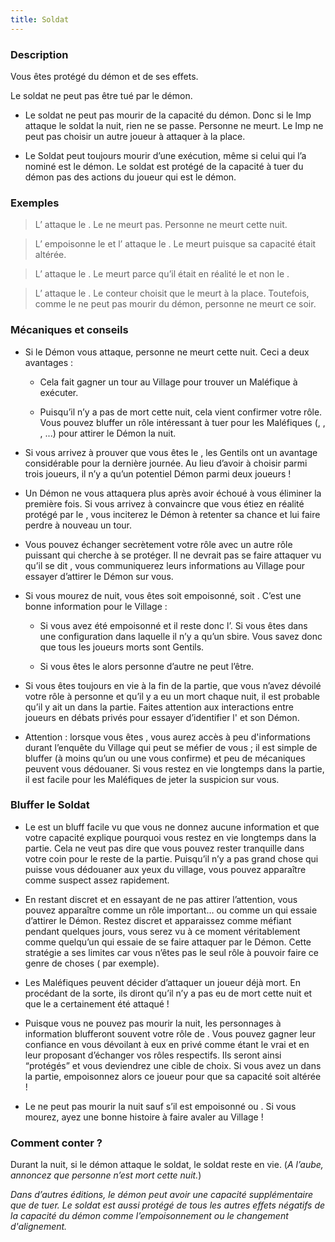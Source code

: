 ```yaml
---
title: Soldat
---
```



<Role SOLDAT header />

### Description

Vous êtes protégé du démon et de ses effets.

Le soldat ne peut pas être tué par le démon.

-	Le soldat ne peut pas mourir de la capacité du démon. Donc si le Imp attaque le soldat la nuit, rien ne se passe. Personne ne meurt. Le Imp ne peut pas choisir un autre joueur à attaquer à la place.

-	Le Soldat peut toujours mourir d’une exécution, même si celui qui l’a nominé est le démon. Le soldat est protégé de la capacité à tuer du démon pas des actions du joueur qui est le démon.

 
### Exemples
> L’<Role IMP /> attaque le <Role SOLDAT />. Le <Role SOLDAT /> ne meurt pas. Personne ne meurt cette nuit.

> L’<Role EMPOISONNEUR /> empoisonne le <Role SOLDAT /> et l’<Role IMP /> attaque le <Role SOLDAT />. Le <Role SOLDAT /> meurt puisque sa capacité était altérée.

> L’<Role IMP /> attaque le <Role SOLDAT />. Le <Role SOLDAT /> meurt parce qu’il était en réalité le <Role SOULARD /> et non le <Role SOLDAT />.

> L’<Role IMP /> attaque le <Role MAIRE />. Le conteur choisit que le <Role SOLDAT /> meurt à la place. Toutefois, comme le <Role SOLDAT /> ne peut pas mourir du démon, personne ne meurt ce soir.


### Mécaniques et conseils
- Si le Démon vous attaque, personne ne meurt cette nuit. Ceci a deux avantages :

    - Cela fait gagner un tour au Village pour trouver un Maléfique à exécuter.

    - Puisqu’il n’y a pas de mort cette nuit, cela vient confirmer votre rôle. Vous pouvez bluffer un rôle intéressant à tuer pour les Maléfiques (<Role VOYANTE />, <Role CROQUE_MORT />, <Role EMPATHIQUE />, <Role MERCENAIRE />...) pour attirer le Démon la nuit.

- Si vous arrivez à prouver que vous êtes le <Role SOLDAT />, les Gentils ont un avantage considérable pour la dernière journée. Au lieu d’avoir à choisir parmi trois joueurs, il n’y a qu’un potentiel Démon parmi deux joueurs !

- Un Démon ne vous attaquera plus après avoir échoué à vous éliminer la première fois. Si vous arrivez à convaincre que vous étiez en réalité protégé par le <Role MOINE />, vous inciterez le Démon à retenter sa chance et lui faire perdre à nouveau un tour.

- Vous pouvez échanger secrètement votre rôle avec un autre rôle puissant qui cherche à se protéger. Il ne devrait pas se faire attaquer vu qu’il se dit <Role SOLDAT />, vous communiquerez leurs informations au Village pour essayer d’attirer le Démon sur vous.

- Si vous mourez de nuit, vous êtes soit empoisonné, soit <Role SOULARD />. C’est une bonne information pour le Village :

    - Si vous avez été empoisonné et il reste donc l’<Role EMPOISONNEUR />. Si vous êtes dans une configuration dans laquelle il n’y a qu’un sbire. Vous savez donc que tous les joueurs morts sont Gentils.

    - Si vous êtes le <Role SOULARD /> alors personne d’autre ne peut l’être.

- Si vous êtes toujours en vie à la fin de la partie, que vous n’avez dévoilé votre rôle à personne et qu’il y a eu un mort chaque nuit, il est probable qu’il y ait un <Role ESPION /> dans la partie. Faites attention aux interactions entre joueurs en débats privés pour essayer d’identifier l'<Role ESPION /> et son Démon.

- Attention : lorsque vous êtes <Role SOLDAT />, vous aurez accès à peu d'informations durant l’enquête du Village qui peut se méfier de vous ; il est simple de bluffer <Role SOLDAT /> (à moins qu’un <Role GARDIEN /> ou une <Role LAVANDIERE /> vous confirme) et peu de mécaniques peuvent vous dédouaner. Si vous restez en vie longtemps dans la partie, il est facile pour les Maléfiques de jeter la suspicion sur vous. 


### Bluffer le Soldat

- Le <Role SOLDAT /> est un bluff facile vu que vous ne donnez aucune information et que votre capacité explique pourquoi vous restez en vie longtemps dans la partie. Cela ne veut pas dire que vous pouvez rester tranquille dans votre coin pour le reste de la partie. Puisqu’il n’y a pas grand chose qui puisse vous dédouaner aux yeux du village, vous pouvez apparaître comme suspect assez rapidement. 

- En restant discret et en essayant de ne pas attirer l’attention, vous pouvez apparaître comme un rôle important… ou comme un <Role SOLDAT /> qui essaie d’attirer le Démon. Restez discret et apparaissez comme méfiant pendant quelques jours, vous serez vu à ce moment véritablement comme quelqu’un qui essaie de se faire attaquer par le Démon. Cette stratégie a ses limites car vous n’êtes pas le seul rôle à pouvoir faire ce genre de choses (<Role GARDIEN /> par exemple).

- Les Maléfiques peuvent décider d’attaquer un joueur déjà mort. En procédant de la sorte, ils diront qu’il n’y a pas eu de mort cette nuit et que le <Role SOLDAT /> a certainement été attaqué !

- Puisque vous ne pouvez pas mourir la nuit, les personnages à information blufferont souvent votre rôle de <Role SOLDAT />. Vous pouvez gagner leur confiance en vous dévoilant à eux en privé comme étant le vrai <Role SOLDAT /> et en leur proposant d’échanger vos rôles respectifs. Ils seront ainsi “protégés” et vous deviendrez une cible de choix. Si vous avez un <Role EMPOISONNEUR /> dans la partie, empoisonnez alors ce joueur pour que sa capacité soit altérée !

- Le <Role SOLDAT /> ne peut pas mourir la nuit sauf s’il est empoisonné ou <Role SOULARD />. Si vous mourez, ayez une bonne histoire à faire avaler au Village !

### Comment conter ?

Durant la nuit, si le démon attaque le soldat, le soldat reste en vie. (_A l’aube, annoncez que personne n’est mort cette nuit._)

_Dans d’autres éditions, le démon peut avoir une capacité supplémentaire que de tuer. Le soldat est aussi protégé de tous les autres effets négatifs de la capacité du démon comme l’empoisonnement ou le changement d'alignement._
